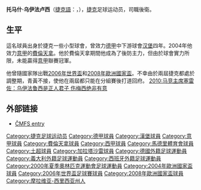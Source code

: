 {{noteTA
|G1=意甲
|G2=西甲
|G3=football
|G4=uefa
|T=zh-hans:托马什·乌伊法卢西;zh-hk:湯馬士·烏化奴斯;zh-tw:托馬什·烏伊法盧西;
|1=zh-hans:托马什·乌伊法卢西;zh-hk:湯馬士·烏化奴斯;zh-tw:托馬什·烏伊法盧西;
|2=zh-hans:乌伊法卢西;zh-hk:烏化奴斯;zh-tw:烏伊法盧西;
|3=zh-hans:加拉塔萨雷;zh-hk:加拉塔沙雷;zh-tw:加拉塔薩雷;
}}
{{Infobox football biography
| name = 托马什·乌伊法卢西<br>''Tomáš Ujfaluši''
| image = TomasUjfalusiAntalyaspor.JPG
| image_size = 250px
| fullname = Tomáš Ujfaluši
| birth_date = {{birth date and age|1978|3|24|df=y}}
| englishfullname = 
| height = {{convert|1.85|m|ftin|abbr=on}} 
| birth_place = 捷克[[里马若夫|里马若夫]]
| currentclub = 
| clubnumber = 
| position = [[中堅|中堅]]
| youthyears1 = 1988–1991 | youthclubs1 = TJ Rýmařov
| youthyears2 = 1991–1996 | youthclubs2 = [[奧洛穆克足球俱樂部|奧洛穆克]]
| years1 = 1996–2000 | clubs1 = [[奧洛穆克足球俱樂部|奧洛穆克]] | caps1 = 100 | goals1 = 4
| years2 = 2000–2004 | clubs2 = [[汉堡体育俱乐部|汉堡]] | caps2 = 105 | goals2 = 2
| years3 = 2004–2008 | clubs3 = [[佛罗伦萨足球俱乐部|佛罗伦萨]] | caps3 = 123 | goals3 = 2 
| years4 = 2008–2011 | clubs4 = [[马德里竞技俱乐部|马德里竞技]] | caps4 = 92 | goals4 = 0
| years5 = 2011–2013 | clubs5 = [[加拉塔沙雷體育會|加拉塔沙雷]] | caps5 = 41 | goals5 = 1
| years6 = 2013 | clubs6 = [[布拉格斯巴達足球俱樂部|布拉格斯巴達]] | caps6 = 0 | goals6 = 0<!--LEAGUE APPS & GOALS ONLY-->
| totalcaps = 461 | totalgoals = 9
| nationalyears1 = 1997–1999 | nationalteam1 = [[捷克21歲以下國家足球隊|捷克U21]] | nationalcaps1 = 26 | nationalgoals1 = 0
| nationalyears2 = 2001–2009 | nationalteam2 = [[捷克国家足球队|捷克]] | nationalcaps2 = 78 | nationalgoals2 = 2
| pcupdate = 2012年4月6日 (六) 17:08 (UTC)
| ntupdate = 2012年4月6日 (六) 17:08 (UTC)
}}{{中文譯名
| english        = Tomáš '''Ujfaluši'''
| putonghua      = 乌伊法卢西
| taiwan         = 烏爾法魯西
| cantonese      = 烏化奴斯
|}}
'''托马什·乌伊法卢西'''（[[捷克語|捷克語]]：{{lang|cs|'''Tomáš Ujfaluši'''}}，{{bd|1978年|3月24日|catidx=Ujfalusi, Tomas}}），[[捷克|捷克]]足球运动员，司職後衛。

==生平==
這名球員出身於捷克一些小型球會，曾效力[[德甲|德甲]]中下游球會[[汉堡足球俱乐部|汉堡]]四年。2004年他效力[[意甲|意甲]]的[[費倫天拿|費倫天拿]]。他於費倫天拿期間他成為了後防主力，但由於球會實力所限，未能贏得[[意甲|意甲]]聯賽冠軍。

他曾隨國家隊出戰[[2006年世界盃|2006年世界盃]]和[[2008年歐洲國家盃|2008年歐洲國家盃]]。不幸由於兩屆捷克都處於調整期，青黃不接，使他在兩屆都只能在分組賽後打道回府。
[http://sports.skycent.net/index.php?d=%E9%A9%AC%E7%AB%9E%E4%B8%BB%E5%B8%AD%E5%A1%9E%E9%9B%B7%E4%BD%90%EF%BC%9A%E4%B9%8C%E4%BC%8A%E6%B3%95%E9%B2%81%E8%A5%BF%E6%98%AF%E6%AD%A3%E4%BA%BA%E5%90%9B%E5%AD%90+%E4%BC%A4%E6%A2%85%E8%A5%BF%E7%BB%9D%E9%9D%9E%E6%9C%89%E6%84%8F 2010:马竞主席塞雷佐：乌伊法鲁西是正人君子 伤梅西绝非有意]{{dead link|date=2018年3月 |bot=InternetArchiveBot |fix-attempted=yes }}

==外部链接==
* {{cs icon}} [https://web.archive.org/web/20070927004850/http://www.fotbal.cz/c/nat/players/viewstat.asp?name=UjfalusiTomas ČMFS entry]

{{2004年欧洲足球锦标赛捷克参赛名单}}
{{2006年世界杯足球赛捷克参赛名单}}
{{2008年欧洲足球锦标赛捷克参赛名单}}

{{Authority control}}
{{DEFAULTSORT:Ujfalusi, Tomas}}
[[Category:捷克足球运动员|Category:捷克足球运动员]]
[[Category:德甲球員|Category:德甲球員]]
[[Category:漢堡球員|Category:漢堡球員]]
[[Category:意甲球員|Category:意甲球員]]
[[Category:費倫天拿球員|Category:費倫天拿球員]]
[[Category:西甲球員|Category:西甲球員]]
[[Category:馬德里體育會球員|Category:馬德里體育會球員]]
[[Category:土超球員|Category:土超球員]]
[[Category:加拉塔沙雷球員|Category:加拉塔沙雷球員]]
[[Category:德國外籍足球運動員|Category:德國外籍足球運動員]]
[[Category:義大利外籍足球運動員|Category:義大利外籍足球運動員]]
[[Category:西班牙外籍足球運動員|Category:西班牙外籍足球運動員]]
[[Category:2000年夏季奧林匹克運動會足球運動員|Category:2000年夏季奧林匹克運動會足球運動員]]
[[Category:2004年歐洲國家盃球員|Category:2004年歐洲國家盃球員]]
[[Category:2006年世界盃足球賽球員|Category:2006年世界盃足球賽球員]]
[[Category:2008年歐洲國家盃球員|Category:2008年歐洲國家盃球員]]
[[Category:摩拉维亚-西里西亚州人|Category:摩拉维亚-西里西亚州人]]
